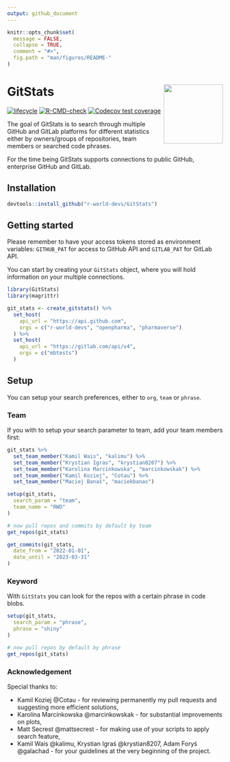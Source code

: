 ```yaml
---
output: github_document
---
```


<!-- README.md is generated from README.Rmd. Please edit that file -->

```r
knitr::opts_chunk$set(
  message = FALSE,
  collapse = TRUE,
  comment = "#>",
  fig.path = "man/figures/README-"
)
```

# GitStats <img src="man/figures/GitStats_logo.png" align="right" height="138" style="float:right; height:138px;"/>

<!-- badges: start -->
[![lifecycle](https://img.shields.io/badge/lifecycle-experimental-orange.svg)](https://lifecycle.r-lib.org/articles/stages.html#experimental)
[![R-CMD-check](https://github.com/r-world-devs/GitStats/workflows/R-CMD-check/badge.svg)](https://github.com/r-world-devs/GitStats/actions)
[![Codecov test coverage](https://codecov.io/gh/r-world-devs/GitStats/branch/devel/graph/badge.svg)](https://app.codecov.io/gh/r-world-devs/GitStats?branch=devel)
<!-- badges: end -->

The goal of GitStats is to search through multiple GitHub and GitLab platforms for different statistics either by owners/groups of repositories, team members or searched code phrases.

For the time being GitStats supports connections to public GitHub, enterprise GitHub and GitLab.

## Installation

```r
devtools::install_github("r-world-devs/GitStats")
```

## Getting started

Please remember to have your access tokens stored as environment variables: `GITHUB_PAT` for access to GitHub API and `GITLAB_PAT` for GitLab API.

You can start by creating your `GitStats` object, where you will hold information on your multiple connections.

```r
library(GitStats)
library(magrittr)

git_stats <- create_gitstats() %>%
  set_host(
    api_url = "https://api.github.com",
    orgs = c("r-world-devs", "openpharma", "pharmaverse")
  ) %>%
  set_host(
    api_url = "https://gitlab.com/api/v4",
    orgs = c("mbtests")
  )
```

## Setup

You can setup your search preferences, either to `org`, `team` or `phrase`. 

### Team

If you with to setup your search parameter to team, add your team members first:

```r
git_stats %>%
  set_team_member("Kamil Wais", "kalimu") %>%
  set_team_member("Krystian Igras", "krystian8207") %>%
  set_team_member("Karolina Marcinkowska", "marcinkowskak") %>%
  set_team_member("Kamil Koziej", "Cotau") %>%
  set_team_member("Maciej Banaś", "maciekbanas")

setup(git_stats,
  search_param = "team",
  team_name = "RWD"
)

# now pull repos and commits by default by team
get_repos(git_stats)

get_commits(git_stats,
  date_from = "2022-01-01",
  date_until = "2023-03-31"
)
```

### Keyword

With `GitStats` you can look for the repos with a certain phrase in code blobs.

```r
setup(git_stats,
  search_param = "phrase",
  phrase = "shiny"
)

# now pull repos by default by phrase
get_repos(git_stats)
```

### Acknowledgement

Special thanks to:

- Kamil Koziej @Cotau - for reviewing permanently my pull requests and suggesting more efficient solutions,
- Karolina Marcinkowska @marcinkowskak - for substantial improvements on plots,
- Matt Secrest @mattsecrest - for making use of your scripts to apply search feature,
- Kamil Wais @kalimu, Krystian Igraś @krystian8207, Adam Foryś @galachad - for your guidelines at the very beginning of the project.


